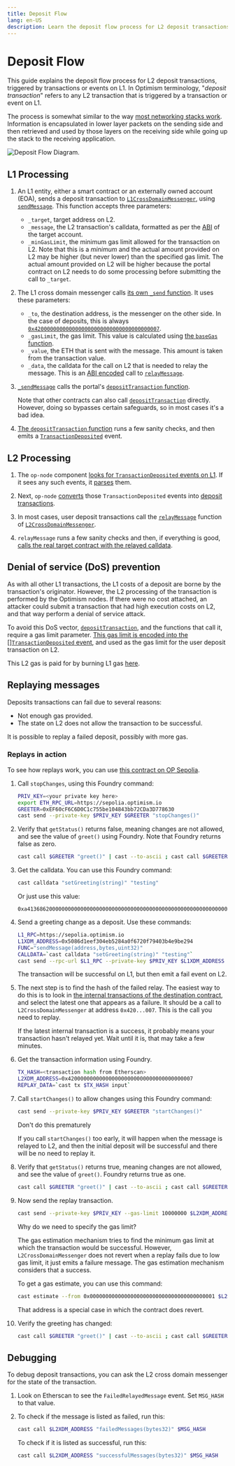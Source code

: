 ```yaml
---
title: Deposit Flow
lang: en-US
description: Learn the deposit flow process for L2 deposit transactions, triggered by events on L1.
---
```



# Deposit Flow

This guide explains the deposit flow process for L2 deposit transactions, triggered by transactions or events on L1. In Optimism terminology, "*deposit transaction*" refers to any L2 transaction that is triggered by a transaction or event on L1.

The process is somewhat similar to the way [most networking stacks work](https://en.wikipedia.org/wiki/Encapsulation_\(networking\)).
Information is encapsulated in lower layer packets on the sending side and then retrieved and used by those layers on the receiving side while going up the stack to the receiving application.

![Deposit Flow Diagram.](/img/op-stack/protocol/deposit-flow.svg)

## L1 Processing

1.  An L1 entity, either a smart contract or an externally owned account (EOA), sends a deposit transaction to [`L1CrossDomainMessenger`](https://github.com/ethereum-optimism/optimism/blob/62c7f3b05a70027b30054d4c8974f44000606fb7/packages/contracts-bedrock/contracts/L1/L1CrossDomainMessenger.sol), using [`sendMessage`](https://github.com/ethereum-optimism/optimism/blob/62c7f3b05a70027b30054d4c8974f44000606fb7/packages/contracts-bedrock/contracts/universal/CrossDomainMessenger.sol#L249-L289).
    This function accepts three parameters:

    *   `_target`, target address on L2.
    *   `_message`, the L2 transaction's calldata, formatted as per the [ABI](https://docs.soliditylang.org/en/v0.8.19/abi-spec.html) of the target account.
    *   `_minGasLimit`, the minimum gas limit allowed for the transaction on L2. Note that this is a *minimum* and the actual amount provided on L2 may be higher (but never lower) than the specified gas limit. The actual amount provided on L2 will be higher because the portal contract on L2 needs to do some processing before submitting the call to `_target`.

2.  The L1 cross domain messenger calls [its own `_send` function](https://github.com/ethereum-optimism/optimism/blob/62c7f3b05a70027b30054d4c8974f44000606fb7/packages/contracts-bedrock/contracts/L1/L1CrossDomainMessenger.sol#L42-L52).
    It uses these parameters:

    *   `_to`, the destination address, is the messenger on the other side.
        In the case of deposits, this is always [`0x4200000000000000000000000000000000000007`](https://sepolia-optimism.etherscan.io/address/0x4200000000000000000000000000000000000007).
    *   `_gasLimit`, the gas limit.
        This value is calculated using [the `baseGas` function](https://github.com/ethereum-optimism/optimism/blob/62c7f3b05a70027b30054d4c8974f44000606fb7/packages/contracts-bedrock/contracts/universal/CrossDomainMessenger.sol#L442-L471).
    *   `_value`, the ETH that is sent with the message.
        This amount is taken from the transaction value.
    *   `_data`, the calldata for the call on L2 that is needed to relay the message.
        This is an [ABI encoded](https://docs.soliditylang.org/en/v0.8.19/abi-spec.html) call to [`relayMessage`](https://github.com/ethereum-optimism/optimism/blob/62c7f3b05a70027b30054d4c8974f44000606fb7/packages/contracts-bedrock/contracts/universal/CrossDomainMessenger.sol#L291-L413).

3.  [`_sendMessage`](https://github.com/ethereum-optimism/optimism/blob/62c7f3b05a70027b30054d4c8974f44000606fb7/packages/contracts-bedrock/contracts/L1/L1CrossDomainMessenger.sol#L42-L52) calls the portal's [`depositTransaction` function](https://github.com/ethereum-optimism/optimism/blob/62c7f3b05a70027b30054d4c8974f44000606fb7/packages/contracts-bedrock/contracts/L1/OptimismPortal.sol#L422-L483).

    Note that other contracts can also call [`depositTransaction`](https://github.com/ethereum-optimism/optimism/blob/62c7f3b05a70027b30054d4c8974f44000606fb7/packages/contracts-bedrock/contracts/L1/OptimismPortal.sol#L422-L483) directly.
    However, doing so bypasses certain safeguards, so in most cases it's a bad idea.

4.  [The `depositTransaction` function](https://github.com/ethereum-optimism/optimism/blob/62c7f3b05a70027b30054d4c8974f44000606fb7/packages/contracts-bedrock/contracts/L1/OptimismPortal.sol#L422-L483) runs a few sanity checks, and then emits a [`TransactionDeposited`](https://github.com/ethereum-optimism/optimism/blob/62c7f3b05a70027b30054d4c8974f44000606fb7/packages/contracts-bedrock/contracts/L1/OptimismPortal.sol#L85-L99) event.

## L2 Processing

1.  The `op-node` component [looks for `TransactionDeposited` events on L1](https://github.com/ethereum-optimism/optimism/blob/62c7f3b05a70027b30054d4c8974f44000606fb7/op-node/rollup/derive/deposits.go#L13-L33).
    If it sees any such events, it [parses](https://github.com/ethereum-optimism/optimism/blob/62c7f3b05a70027b30054d4c8974f44000606fb7/op-node/rollup/derive/deposit_log.go) them.

2.  Next, `op-node` [converts](https://github.com/ethereum-optimism/optimism/blob/62c7f3b05a70027b30054d4c8974f44000606fb7/op-node/rollup/derive/deposits.go#L35-L51) those `TransactionDeposited` events into [deposit transactions](https://specs.optimism.io/protocol/deposits.html#user-deposited-transactions).

3.  In most cases, user deposit transactions call the [`relayMessage`](https://github.com/ethereum-optimism/optimism/blob/62c7f3b05a70027b30054d4c8974f44000606fb7/packages/contracts-bedrock/contracts/universal/CrossDomainMessenger.sol#L291-L413) function of [`L2CrossDomainMessenger`](https://github.com/ethereum-optimism/optimism/blob/62c7f3b05a70027b30054d4c8974f44000606fb7/packages/contracts-bedrock/contracts/universal/CrossDomainMessenger.sol).

4.  `relayMessage` runs a few sanity checks and then, if everything is good, [calls the real target contract with the relayed calldata](https://github.com/ethereum-optimism/optimism/blob/62c7f3b05a70027b30054d4c8974f44000606fb7/packages/contracts-bedrock/contracts/universal/CrossDomainMessenger.sol#L394).

## Denial of service (DoS) prevention

As with all other L1 transactions, the L1 costs of a deposit are borne by the transaction's originator.
However, the L2 processing of the transaction is performed by the Optimism nodes.
If there were no cost attached, an attacker could submit a transaction that had high execution costs on L2, and that way perform a denial of service attack.

To avoid this DoS vector, [`depositTransaction`](https://github.com/ethereum-optimism/optimism/blob/62c7f3b05a70027b30054d4c8974f44000606fb7/packages/contracts-bedrock/contracts/L1/OptimismPortal.sol#L422-L483), and the functions that call it, require a gas limit parameter.
[This gas limit is encoded into the \[\]`TransactionDeposited` event](https://github.com/ethereum-optimism/optimism/blob/62c7f3b05a70027b30054d4c8974f44000606fb7/packages/contracts-bedrock/contracts/L1/OptimismPortal.sol#L469-L477), and used as the gas limit for the user deposit transaction on L2.

This L2 gas is paid for by burning L1 gas [here](https://github.com/ethereum-optimism/optimism/blob/62c7f3b05a70027b30054d4c8974f44000606fb7/packages/contracts-bedrock/contracts/L1/ResourceMetering.sol#L162).

## Replaying messages

Deposits transactions can fail due to several reasons:

*   Not enough gas provided.
*   The state on L2 does not allow the transaction to be successful.

It is possible to replay a failed deposit, possibly with more gas.

### Replays in action

To see how replays work, you can use [this contract on OP Sepolia](https://sepolia-optimism.etherscan.io/address/0xEF60cF6C6D0C1c755be104843bb72CDa3D778630#code).

1.  Call `stopChanges`, using this Foundry command:

    ```sh
    PRIV_KEY=<your private key here>
    export ETH_RPC_URL=https://sepolia.optimism.io
    GREETER=0xEF60cF6C6D0C1c755be104843bb72CDa3D778630
    cast send --private-key $PRIV_KEY $GREETER "stopChanges()"
    ```

2.  Verify that `getStatus()` returns false, meaning changes are not allowed, and see the value of `greet()` using Foundry.
    Note that Foundry returns false as zero.

    ```sh
    cast call $GREETER "greet()" | cast --to-ascii ; cast call $GREETER "getStatus()"
    ```

3.  Get the calldata.
    You can use this Foundry command:

    ```sh
    cast calldata "setGreeting(string)" "testing"
    ```

    Or just use this value:

    ```
    0xa41368620000000000000000000000000000000000000000000000000000000000000020000000000000000000000000000000000000000000000000000000000000000774657374696e6700000000000000000000000000000000000000000000000000
    ```

4.  Send a greeting change as a deposit.
    Use these commands:

    ```sh
    L1_RPC=https://sepolia.optimism.io
    L1XDM_ADDRESS=0x5086d1eef304eb5284a0f6720f79403b4e9be294
    FUNC="sendMessage(address,bytes,uint32)"
    CALLDATA=`cast calldata "setGreeting(string)" "testing"`
    cast send --rpc-url $L1_RPC --private-key $PRIV_KEY $L1XDM_ADDRESS $FUNC $GREETER $CALLDATA 10000000
    ```

    The transaction will be successful on L1, but then emit a fail event on L2.

5.  The next step is to find the hash of the failed relay.
    The easiest way to do this is to look in [the internal transactions of the destination contract](https://sepolia-optimism.etherscan.io/address/0xEF60cF6C6D0C1c755be104843bb72CDa3D778630#internaltx), and select the latest one that appears as a failure.
    It should be a call to `L2CrossDomainMessenger` at address `0x420...007`. This is the call you need to replay.

    If the latest internal transaction is a success, it probably means your transaction hasn't relayed yet. Wait until it is, that may take a few minutes.

6.  Get the transaction information using Foundry.

    ```sh
    TX_HASH=<transaction hash from Etherscan>
    L2XDM_ADDRESS=0x4200000000000000000000000000000000000007
    REPLAY_DATA=`cast tx $TX_HASH input`
    ```

7.  Call `startChanges()` to allow changes using this Foundry command:

    ```sh
    cast send --private-key $PRIV_KEY $GREETER "startChanges()"
    ```

    <Callout type="warning">
      Don't do this prematurely

      If you call `startChanges()` too early, it will happen when the message is relayed to L2, and then the initial deposit will be successful and there will be no need to replay it.
    </Callout>

8.  Verify that `getStatus()` returns true, meaning changes are not allowed, and see the value of `greet()`.
    Foundry returns true as one.

    ```sh
    cast call $GREETER "greet()" | cast --to-ascii ; cast call $GREETER "getStatus()"
    ```

9.  Now send the replay transaction.

    ```sh
    cast send --private-key $PRIV_KEY --gas-limit 10000000 $L2XDM_ADDRESS $REPLAY_DATA 
    ```

    <Callout type="info">
      Why do we need to specify the gas limit?

      The gas estimation mechanism tries to find the minimum gas limit at which the transaction would be successful.
      However, `L2CrossDomainMessenger` does not revert when a replay fails due to low gas limit, it just emits a failure message.
      The gas estimation mechanism considers that a success.

      To get a gas estimate, you can use this command:

      ```sh
      cast estimate --from 0x0000000000000000000000000000000000000001 $L2XDM_ADDRESS $REPLAY_DATA
      ```

      That address is a special case in which the contract does revert.
    </Callout>

10. Verify the greeting has changed:

    ```sh
    cast call $GREETER "greet()" | cast --to-ascii ; cast call $GREETER "getStatus()"
    ```

## Debugging

To debug deposit transactions, you can ask the L2 cross domain messenger for the state of the transaction.

1.  Look on Etherscan to see the `FailedRelayedMessage` event. Set `MSG_HASH` to that value.

2.  To check if the message is listed as failed, run this:

    ```sh
    cast call $L2XDM_ADDRESS "failedMessages(bytes32)" $MSG_HASH
    ```

    To check if it is listed as successful, run this:

    ```sh
    cast call $L2XDM_ADDRESS "successfulMessages(bytes32)" $MSG_HASH
    ```

